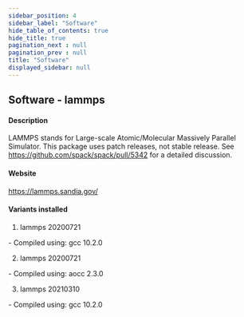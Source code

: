 ```yaml
---
sidebar_position: 4
sidebar_label: "Software"
hide_table_of_contents: true
hide_title: true
pagination_next : null
pagination_prev : null
title: "Software"
displayed_sidebar: null
---
```


## Software - lammps


#### Description
LAMMPS stands for Large-scale Atomic/Molecular Massively Parallel Simulator. This package uses patch releases, not stable release. See https://github.com/spack/spack/pull/5342 for a detailed discussion.

#### Website
https://lammps.sandia.gov/

#### Variants installed
1. lammps 20200721
<div class="ul-circle">
    - Compiled using: gcc 10.2.0
</div>

2. lammps 20200721
<div class="ul-circle">
    - Compiled using: aocc 2.3.0
</div>

3. lammps 20210310
<div class="ul-circle">
    - Compiled using: gcc 10.2.0
</div>

